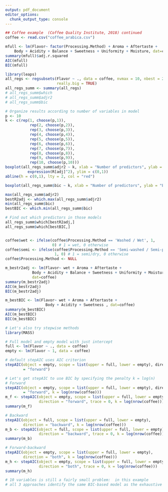 ```yaml
---
output: pdf_document
editor_options: 
  chunk_output_type: console
---
```


```r
## Coffee example  (Coffee Quality Institute, 2018) continued
coffee <- read.csv("coffee_arabica.csv")

mfull <- lm(Flavor~ factor(Processing.Method) + Aroma + Aftertaste + 
    Body + Acidity + Balance + Sweetness + Uniformity + Moisture, dat=coffee)
summary(mfull)$adj.r.squared
AIC(mfull)
BIC(mfull)

library(leaps)
all_regs <- regsubsets(Flavor ~ ., data = coffee, nvmax = 10, nbest = 2^10,
                       really.big = TRUE)
all_regs_summ <- summary(all_regs)
# all_regs_summ$which
# all_regs_summ$adjr2
# all_regs_summ$bic

# Organize results according to number of variables in model
p <- 10
k <- c(rep(1, choose(p,1)),
           rep(2, choose(p,2)),
           rep(3, choose(p,3)),
           rep(4, choose(p,4)),
           rep(5, choose(p,5)),
           rep(6, choose(p,6)),
           rep(7, choose(p,7)),
           rep(8, choose(p,8)),
           rep(9, choose(p,9)),
           rep(10, choose(p,10)))
boxplot(all_regs_summ$adjr2 ~ k, xlab = "Number of predictors", ylab =
          expression(R[adj]^2), ylim = c(0,1))
abline(h = c(0,1), lty = 2, col = "red")

boxplot(all_regs_summ$bic ~ k, xlab = "Number of predictors", ylab = "BIC")

max(all_regs_summ$adjr2)
bestR2adj <- which.max(all_regs_summ$adjr2)
min(all_regs_summ$bic)
bestBIC <- which.min(all_regs_summ$bic)

# Find out which predictors in those models
all_regs_summ$which[bestR2adj,]
all_regs_summ$which[bestBIC,]


coffee$wet <- ifelse(coffee$Processing.Method == 'Washed / Wet', 1,
                     0) # 1 = wet, 0 otherwise
coffee$semi <- ifelse(coffee$Processing.Method == 'Semi-washed / Semi-pulped',
                      1, 0) # 1 = semi/dry, 0 otherwise
coffee$Processing.Method <- NULL

m_bestr2adj <- lm(Flavor~ wet + Aroma + Aftertaste + 
            Body + Acidity + Balance + Sweetness + Uniformity + Moisture,
            dat=coffee)
summary(m_bestr2adj)
AIC(m_bestr2adj)
BIC(m_bestr2adj)

m_bestBIC <- lm(Flavor~ wet + Aroma + Aftertaste + 
                  Body + Acidity + Sweetness , dat=coffee)
summary(m_bestBIC)
AIC(m_bestBIC)
BIC(m_bestBIC)

# Let's also try stepwise methods
library(MASS)

# Full model and empty model with just intercept
full <- lm(Flavor ~ ., data = coffee)
empty <- lm(Flavor ~ 1, data = coffee)

# default stepAIC uses AIC criterion
stepAIC(object = empty, scope = list(upper = full, lower = empty), direction
        = "forward")

# Let's get stepAIC to use BIC by specifying the penalty k = log(n)
# Forward
stepAIC(object = empty, scope = list(upper = full, lower = empty), direction
        = "forward", k = log(nrow(coffee)))
m_f <- stepAIC(object = empty, scope = list(upper = full, lower = empty),
               direction = "forward", trace = 0, k = log(nrow(coffee)))
summary(m_f)

# Backward
stepAIC(object = full, scope = list(upper = full, lower = empty),
        direction = "backward", k = log(nrow(coffee)))
m_b <- stepAIC(object = full, scope = list(upper = full, lower = empty),
               direction = "backward", trace = 0, k = log(nrow(coffee)))
summary(m_b)

# Forward-backward
stepAIC(object = empty, scope = list(upper = full, lower = empty),
        direction = "both", k = log(nrow(coffee)))
m_h <- stepAIC(object = empty, scope = list(upper = full, lower = empty),
               direction = "both", trace = 0, k = log(nrow(coffee)))
summary(m_h)

# 10 variables is still a fairly small problem:  in this example 
# all 3 approaches identify the same BIC-based model as the exhaustive search.
```

